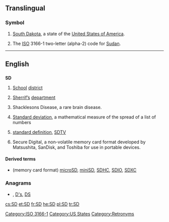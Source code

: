 {{also|s.d.|S.D.|.sd}}
==Translingual==

===Symbol===
{{infl|mul|symbol}}
# {{US}} [[South Dakota]], a state of the [[United States of America]].
# The [[ISO]] 3166-1 two-letter (alpha-2) code for [[Sudan]].

[[Category:ISO 3166-1]]
[[Category:US States]]

----
==English==
==={{initialism}}===
'''SD'''
# [[school|School]] [[district]]
# {{law enforcement}} [[sheriff|Sherrif’s]] [[department]]
# {{medical}} Shacklesons Disease, a rare brain disease.
# {{mathematics}} [[standard deviation|Standard deviation]], a mathematical measure of the spread of a list of numbers
# {{television}} [[standard definition]], [[SDTV]]
# Secure Digital, a non-volatile memory card format developed by Matsushita, SanDisk, and Toshiba for use in portable devices.

====Derived terms====
* (memory card format) [[microSD]], [[miniSD]], [[SDHC]], [[SDIO]], [[SDXC]]

===Anagrams===
* {{alphagram|[[d's#English|d's]]}} , [[D's#English|D's]], [[DS#English|DS]]

[[Category:Retronyms]]

[[cs:SD]]
[[et:SD]]
[[fr:SD]]
[[he:SD]]
[[pl:SD]]
[[tr:SD]]